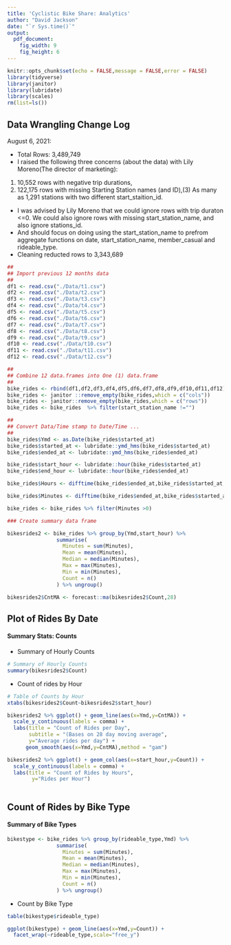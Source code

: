 ---
title: 'Cyclistic Bike Share: Analytics'
author: "David Jackson"
date: "`r Sys.time()`"
output: 
  pdf_document: 
    fig_width: 9
    fig_height: 6
---

```{r setup, include=FALSE,echo=FALSE,error=FALSE,message=FALSE}
knitr::opts_chunk$set(echo = FALSE,message = FALSE,error = FALSE)
library(tidyverse)
library(janitor)
library(lubridate)
library(scales)
rm(list=ls())
```


## Data Wrangling Change Log

August 6, 2021:

* Total Rows: 3,489,749
* I raised the following three concerns (about the data) with Lily Moreno(The director of marketing): 
(1) 10,552 rows  with negative trip durations,
(2) 122,175 rows with missing Starting Station names (and ID),(3) As many as 1,291 stations  with two different start_staition_id.

* I was advised by Lily Moreno that we could ignore rows with trip duraton <=0.
We could also ignore rows with missing start_station_name, and also ignore stations_id. 
* And should focus on doing using the start_station_name to prefrom aggregate functions on date, start_station_name, member_casual and rideable_type.
* Cleaning reducted rows to 3,343,689

```{r}
##
## Import previous 12 months data
##
df1 <- read.csv("./Data/t1.csv")
df2 <- read.csv("./Data/t2.csv")
df3 <- read.csv("./Data/t3.csv")
df4 <- read.csv("./Data/t4.csv")
df5 <- read.csv("./Data/t5.csv")
df6 <- read.csv("./Data/t6.csv")
df7 <- read.csv("./Data/t7.csv")
df8 <- read.csv("./Data/t8.csv")
df9 <- read.csv("./Data/t9.csv")
df10 <- read.csv("./Data/t10.csv")
df11 <- read.csv("./Data/t11.csv")
df12 <- read.csv("./Data/t12.csv")
```
```{r}
##
## Combine 12 data.frames into One (1) data.frame
##
bike_rides <- rbind(df1,df2,df3,df4,df5,df6,df7,df8,df9,df10,df11,df12)
bike_rides <- janitor ::remove_empty(bike_rides,which = c("cols"))
bike_rides <- janitor::remove_empty(bike_rides,which = c("rows"))
bike_rides <- bike_rides  %>% filter(start_station_name !="")
``` 
```{r}
##
## Convert Data/Time stamp to Date/Time ...
##
bike_rides$Ymd <- as.Date(bike_rides$started_at)
bike_rides$started_at <- lubridate::ymd_hms(bike_rides$started_at)
bike_rides$ended_at <- lubridate::ymd_hms(bike_rides$ended_at)

bike_rides$start_hour <- lubridate::hour(bike_rides$started_at)
bike_rides$end_hour <- lubridate::hour(bike_rides$ended_at)
```

```{r}

bike_rides$Hours <- difftime(bike_rides$ended_at,bike_rides$started_at,units = c("hours"))

bike_rides$Minutes <- difftime(bike_rides$ended_at,bike_rides$started_at,units = c("mins"))

bike_rides <- bike_rides %>% filter(Minutes >0)

```
```{r}
### Create summary data frame

bikesrides2 <- bike_rides %>% group_by(Ymd,start_hour) %>%
                summarise(
                  Minutes = sum(Minutes),
                  Mean = mean(Minutes),
                  Median = median(Minutes),
                  Max = max(Minutes),
                  Min = min(Minutes),
                  Count = n()
                ) %>% ungroup()
```
```{r}
bikesrides2$CntMA <- forecast::ma(bikesrides2$Count,28)
```


## Plot of Rides By Date
#### Summary Stats: Counts

 * Summary of Hourly Counts

```{r}
# Summary of Hourly Counts
summary(bikesrides2$Count)
```
 
 * Count of rides by Hour

```{r}
# Table of Counts by Hour
xtabs(bikesrides2$Count~bikesrides2$start_hour)
```


```{r}
bikesrides2 %>% ggplot() + geom_line(aes(x=Ymd,y=CntMA)) +
  scale_y_continuous(labels = comma) +
  labs(title = "Count of Rides per Day",
       subtitle = "(Bases on 28 day moving average",
       y="Average rides per day") +
      geom_smooth(aes(x=Ymd,y=CntMA),method = "gam")
```
```{r}
bikesrides2 %>% ggplot() + geom_col(aes(x=start_hour,y=Count)) +
  scale_y_continuous(labels = comma) +
  labs(title = "Count of Rides by Hours",
        y="Rides per Hour") 
      
```

## Count of Rides by Bike Type
#### Summary of Bike Types




```{r}
bikestype <- bike_rides %>% group_by(rideable_type,Ymd) %>%
                summarise(
                  Minutes = sum(Minutes),
                  Mean = mean(Minutes),
                  Median = median(Minutes),
                  Max = max(Minutes),
                  Min = min(Minutes),
                  Count = n()
                ) %>% ungroup()
```

* Count by Bike Type

```{r}
table(bikestype$rideable_type)
```


```{r}
ggplot(bikestype) + geom_line(aes(x=Ymd,y=Count)) +
  facet_wrap(~rideable_type,scale="free_y")
```

